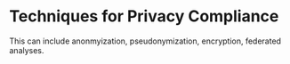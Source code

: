 # Techniques for Privacy Compliance {-}

This can include anonmyization, pseudonymization, encryption, federated analyses.